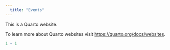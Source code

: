 ---
  title: "Events"
---
  
  This is a Quarto website.

To learn more about Quarto websites visit <https://quarto.org/docs/websites>.

```{r}
1 + 1
```
